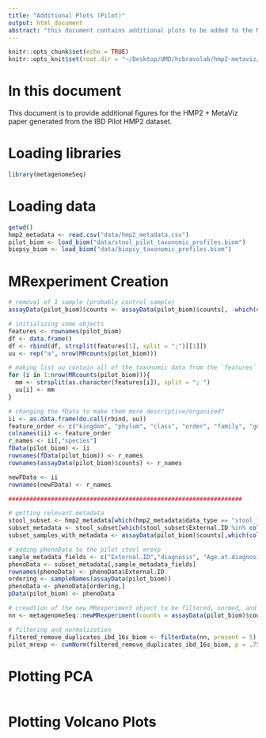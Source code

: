 ```yaml
---
title: "Additional Plots (Pilot)"
output: html_document
abstract: "this document contains additional plots to be added to the MetaViz + iHMP paper in progress."
---
```


```r
knitr::opts_chunk$set(echo = TRUE)
knitr::opts_knit$set(root.dir = "~/Desktop/UMD/hcbravolab/hmp2-metaviz/from-justin/ihmp_metaviz_chapter_analysis")
```

# In this document

This document is to provide additional figures for the HMP2 + MetaViz paper generated from the IBD Pilot HMP2 dataset.

# Loading libraries

```r
library(metagenomeSeq)
```

# Loading data

```r
getwd()
hmp2_metadata <- read.csv("data/hmp2_metadata.csv")
pilot_biom <- load_biom("data/stool_pilot_taxonomic_profiles.biom")
biopsy_biom <- load_biom("data/biopsy_taxonomic_profiles.biom")
```

# MRexperiment Creation

```r
# removal of 1 sample (probably control sample)
assayData(pilot_biom)$counts <- assayData(pilot_biom)$counts[, -which(colnames(assayData(pilot_biom)$counts) == "ESM5MEET")]

# initializing some objects
features <- rownames(pilot_biom)
df <- data.frame()
df <- rbind(df, strsplit(features[1], split = ";")[[1]])
uu <- rep("a", nrow(MRcounts(pilot_biom)))

# making list uu contain all of the taxonomic data from the `features` object
for (i in 1:nrow(MRcounts(pilot_biom))){
  mm <- strsplit(as.character(features[i]), split = "; ")
  uu[i] <- mm
}

# changing the fData to make them more descriptive/organized?
ii <- as.data.frame(do.call(rbind, uu))
feature_order <- c("kingdom", "phylum", "class", "order", "family", "genus", "species")
colnames(ii) <- feature_order
r_names <- ii[,"species"]
fData(pilot_biom) <- ii
rownames(fData(pilot_biom)) <- r_names
rownames(assayData(pilot_biom)$counts) <- r_names

newFData <- ii
rownames(newFData) <- r_names

##################################################################

# getting relevant metadata
stool_subset <- hmp2_metadata[which(hmp2_metadata$data_type == "stool_16S"),]
subset_metadata <- stool_subset[which(stool_subset$External.ID %in% colnames(MRcounts(pilot_biom))),]
subset_samples_with_metadata <- assayData(pilot_biom)$counts[,which(colnames(assayData(pilot_biom)$counts) %in% as.character(subset_metadata$External.ID))]

# adding phenoData to the pilot stool mrexp
sample_metadata_fields <- c("External.ID","diagnosis", "Age.at.diagnosis")
phenoData <- subset_metadata[,sample_metadata_fields]
rownames(phenoData) <- phenoData$External.ID
ordering <- sampleNames(assayData(pilot_biom))
phenoData <- phenoData[ordering,]
pData(pilot_biom) <- phenoData

# creadtion of the new MRexperiment object to be filtered, normed, and analyzed below
nn <- metagenomeSeq::newMRexperiment(counts = assayData(pilot_biom)$counts, phenoData = AnnotatedDataFrame(phenoData), featureData = AnnotatedDataFrame(newFData))

# filtering and normalization
filtered_remove_duplicates_ibd_16s_biom <- filterData(nn, present = 5)
pilot_mrexp <- cumNorm(filtered_remove_duplicates_ibd_16s_biom, p = .75)
```

# Plotting PCA

```r

```

# Plotting Volcano Plots

```r

```















